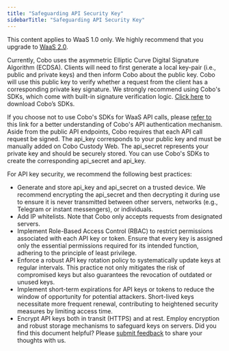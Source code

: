 ```yaml
---
title: "Safeguarding API Security Key"
sidebarTitle: "Safeguarding API Security Key"
---
```

<Note>This content applies to WaaS 1.0 only. We highly recommend that you upgrade to [WaaS 2.0](/v2/guides/overview/introduction).</Note>


Currently, Cobo uses the asymmetric Elliptic Curve Digital Signature Algorithm (ECDSA). Clients will need to first generate a local key-pair (i.e., public and private keys) and then inform Cobo about the public key. Cobo will use this public key to verify whether a request from the client has a corresponding private key signature. We strongly recommend using Cobo's SDKs, which come with built-in signature verification logic. [Click here](https://www.cobo.com/developers/sdks-and-tools/sdks/waas/python) to download Cobo’s SDKs.

If you choose not to use Cobo's SDKs for WaaS API calls, please [refer to](https://www.cobo.com/developers/api-references/overview/authentication) this link for a better understanding of Cobo's API authentication mechanism. Aside from the public API endpoints, Cobo requires that each API call request be signed. The api_key corresponds to your public key and must be manually added on Cobo Custody Web. The api_secret represents your private key and should be securely stored. You can use Cobo's SDKs to create the corresponding api_secret and api_key.

For API key security, we recommend the following best practices:

- Generate and store api_key and api_secret on a trusted device. We recommend encrypting the api_secret and then decrypting it during use to ensure it is never transmitted between other servers, networks (e.g., Telegram or instant messengers), or individuals.
- Add IP whitelists. Note that Cobo only accepts requests from designated servers.
- Implement Role-Based Access Control (RBAC) to restrict permissions associated with each API key or token. Ensure that every key is assigned only the essential permissions required for its intended function, adhering to the principle of least privilege.
- Enforce a robust API key rotation policy to systematically update keys at regular intervals. This practice not only mitigates the risk of compromised keys but also guarantees the revocation of outdated or unused keys.
- Implement short-term expirations for API keys or tokens to reduce the window of opportunity for potential attackers. Short-lived keys necessitate more frequent renewal, contributing to heightened security measures by limiting access time.
- Encrypt API keys both in transit (HTTPS) and at rest. Employ encryption and robust storage mechanisms to safeguard keys on servers.
<Tip>Did you find this document helpful? Please [submit feedback](https://forms.zohopublic.com/cobo/form/DocumentFeedbackForm/formperma/QvLOhxJv1_JMsJ-1dleZ8Itb_7rzN-LtgvsDdxosoVI) to share your thoughts with us.</Tip>